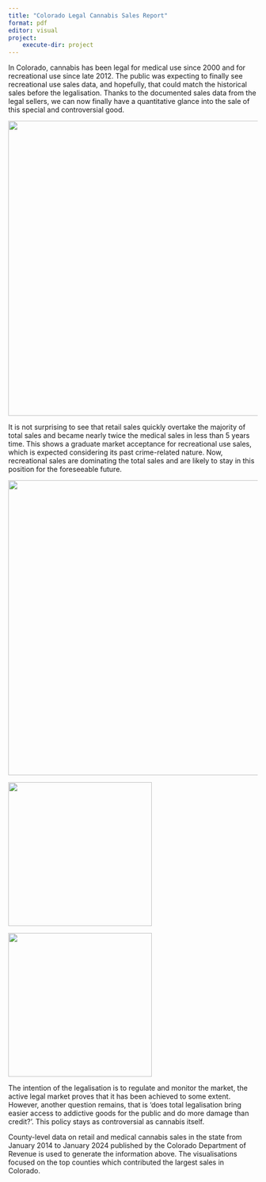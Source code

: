 ```yaml
---
title: "Colorado Legal Cannabis Sales Report"
format: pdf
editor: visual
project:
    execute-dir: project
---
```


In Colorado, cannabis has been legal for medical use since 2000 and for recreational use since late 2012. The public was expecting to finally see recreational use sales data, and hopefully, that could match the historical sales before the legalisation. Thanks to the documented sales data from the legal sellers, we can now finally have a quantitative glance into the sale of this special and controversial good.

![](../plots/figure/total-sales-line-plot.png){fig-align="center" width="595"}

It is not surprising to see that retail sales quickly overtake the majority of total sales and became nearly twice the medical sales in less than 5 years time. This shows a graduate market acceptance for recreational use sales, which is expected considering its past crime-related nature. Now, recreational sales are dominating the total sales and are likely to stay in this position for the foreseeable future.

![](../plots/figure/county_sales_donut_chart.png){fig-align="center" width="595"}

::: {layout="[10,10]" layout-valign="top"}
![](../plots/figure/total-sales-bar-plot.png){width="290"}

![](../plots/figure/pop-map-plot.png){width="290"}
:::

The intention of the legalisation is to regulate and monitor the market, the active legal market proves that it has been achieved to some extent. However, another question remains, that is 'does total legalisation bring easier access to addictive goods for the public and do more damage than credit?'. This policy stays as controversial as cannabis itself.

County-level data on retail and medical cannabis sales in the state from January 2014 to January 2024 published by the Colorado Department of Revenue is used to generate the information above. The visualisations focused on the top counties which contributed the largest sales in Colorado.
